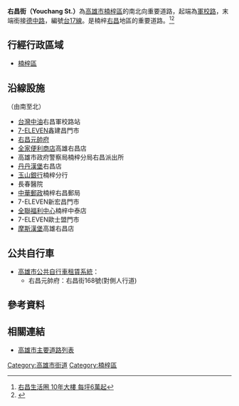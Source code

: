 {{Infobox TwRoad2
|bgcolorh=DARKGREEN
|colorh=white
|code=
|name= 右昌街
|enname= Youchang St.
|level= 一般道路、[[File:TW_PHW17.svg|23px]][[台17線|台17線]]
|length=
|sec=
|lastext=
|line=
|start= [[軍校路|軍校路]]
|end= [[德中路|德中路]]
|junc= 
|img=
|cap=
|size= 
|left= [[德中路|德中路]]
|right= 
|leftlink= 德中路
|leftdirection= N
|rightlink= 
|rightdirection= S
|SN=
|SNtype=
|SNNum=
|SN2=
|SN2type=
|SN2Num=
|SN3=
|SN3type=
|SN3Num=
}}
'''右昌街（Youchang St.）'''為[[高雄市|高雄市]][[楠梓區|楠梓區]]的南北向重要道路，起端為[[軍校路|軍校路]]，末端銜接[[德中路|德中路]]，編號[[台17線|台17線]]。是楠梓[[右昌|右昌]]地區的重要道路。<ref>[https://tw.appledaily.com/home/20101211/M7IYY5JGNM6QZLU3GXEPRKGQMQ/ 右昌生活圈 10年大樓 每坪6萬起]</ref><ref>{{Cite web |url=https://www.mygonews.com/news/detail/news_id/106212/%E5%8F%B3%E6%98%8C%E7%94%9F%E6%B4%BB%E5%9C%88%20%E5%B0%B1%E9%A4%8A%E2%80%A7%E5%B0%B1%E5%AD%B8%E2%80%A7%E5%B0%B1%E6%A5%AD%E2%80%A7%E6%A8%82%E6%B4%BB%20%E4%B8%80%E6%AC%A1%E6%BB%BF%E8%B6%B3 |title=右昌生活圈 就養‧就學‧就業‧樂活 一次滿足 |accessdate=2020-07-31 |archive-date=2013-09-13 |archive-url=https://web.archive.org/web/20130913093533/http://www.mygonews.com/news/detail/news_id/106212/%E5%8F%B3%E6%98%8C%E7%94%9F%E6%B4%BB%E5%9C%88%20%E5%B0%B1%E9%A4%8A%E2%80%A7%E5%B0%B1%E5%AD%B8%E2%80%A7%E5%B0%B1%E6%A5%AD%E2%80%A7%E6%A8%82%E6%B4%BB%20%E4%B8%80%E6%AC%A1%E6%BB%BF%E8%B6%B3 |dead-url=no }}</ref>
== 行經行政區域 ==
* [[楠梓區|楠梓區]]
== 沿線設施 ==
（由南至北）
* [[台灣中油|台灣中油]]右昌軍校路站
* [[7-ELEVEN|7-ELEVEN]]鑫建昌門市
* [[右昌元帥府|右昌元帥府]]
* [[全家便利商店|全家便利商店]]高雄右昌店
* 高雄市政府警察局楠梓分局右昌派出所
* [[丹丹漢堡|丹丹漢堡]]右昌店
* [[玉山銀行|玉山銀行]]楠梓分行
* 長春醫院
* [[中華郵政|中華郵政]]楠梓右昌郵局
* 7-ELEVEN新宏昌門市
* [[全聯福利中心|全聯福利中心]]楠梓中泰店
* 7-ELEVEN歐士盟門市
* [[摩斯漢堡|摩斯漢堡]]高雄右昌店
== 公共自行車 ==
* [[高雄市公共自行車租賃系統|高雄市公共自行車租賃系統]]：
** 右昌元帥府：右昌街168號(對側人行道)

== 參考資料 ==
{{Reflist}}
== 相關連結 ==
* [[高雄市主要道路列表|高雄市主要道路列表]]

{{高雄市重要道路}}

[[Category:高雄市街道|Category:高雄市街道]]
[[Category:楠梓區|Category:楠梓區]]